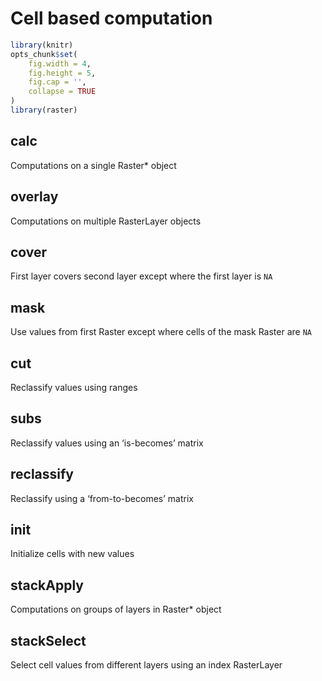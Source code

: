 # Cell based computation

```r
library(knitr)
opts_chunk$set(
	fig.width = 4,
	fig.height = 5,
	fig.cap = '',
	collapse = TRUE
)
library(raster)
```


## calc
 Computations on a single Raster* object

## overlay
 Computations on multiple RasterLayer objects

## cover
 First layer covers second layer except where the first layer is `NA`

## mask
 Use values from first Raster except where cells of the mask Raster are `NA`

## cut
 Reclassify values using ranges

## subs
 Reclassify values using an 'is-becomes' matrix	

## reclassify
 Reclassify using a 'from-to-becomes' matrix

## init
 Initialize cells with new values	

## stackApply
 Computations on groups of layers in Raster* object

## stackSelect
 Select cell values from different layers using an index RasterLayer

